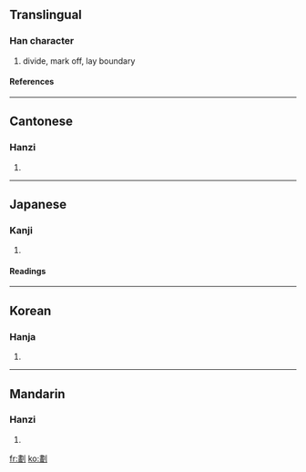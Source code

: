{{see|划}}

==Translingual==
===Han character===
{{Han char|rad=刀|as=12|sn=14|four=5210<sub>0</sub>|canj=中一中弓 (LMLN)}}
# divide, mark off, lay boundary
====References====
{{Han ref|kx=0144.100|dkj=02193|dj=0325.060|hdz=10356.080|uh=5283|ud=21123|bh=B9BA|bd=47546}}
----
==Cantonese==
===Hanzi===
{{yue-hanzi|jyut=|y=waak6}}
# {{defn|Cantonese}}
----
==Japanese==
===Kanji===
{{ja-kanji|grade=|rs=刀12}}
# {{defn|Japanese}} 
====Readings====
{{ja-readings|on=[[かく]] (kaku)|kun=[[わかつ]] (wakatsu)}}
----
==Korean==
===Hanja===
{{ko-hanja|hangeul=획|rv=hoek|mr=hoek}}
# {{defn|Korean}}
----
==Mandarin==
===Hanzi===
{{cmn-hanzi|sim=划|pin=[[huà]] (hua4)|wg=hua<sup>4</sup>}}
# {{defn|Mandarin}}

[[fr:劃]]
[[ko:劃]]
